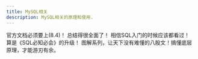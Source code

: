 ```yaml
---
title: MySQL相关
description: MySQL相关的原理和使用.
---
```



<CardGrid>
	<Card title="MySQL官方文档" icon="seti:notebook">
		官方文档必须要上(8.4)！
		<LinkCard title="网站" href="https://dev.mysql.com/doc/refman/8.4/en/" />
	</Card>
	<Card title="SQL的35个优化技巧" icon="seti:notebook">
		总结得很全面了！
		<LinkCard title="网站" href="https://mp.weixin.qq.com/s/pRPHyWMiaU9CRzkiCM2dPg" />
	</Card>
	<Card title="SQL必知必会" icon="seti:notebook">
		相信SQL入门的时候应该都看过！
		<LinkCard title="前往下载" href="https://gitee.com/code-seq/connect/blob/master/SQL%E5%BF%85%E7%9F%A5%E5%BF%85%E4%BC%9A%EF%BC%88%E7%AC%AC5%E7%89%88%EF%BC%89.pdf" />
	</Card>
	<Card title="姜承尧《MySQL技术内幕：SQL编程》" icon="seti:notebook">
		算是《SQL必知必会》的升级！
		<LinkCard title="前往下载" href="https://weread.qq.com/web/bookDetail/46d32a3059335d46d02eba6" />
	</Card>
	<Card title="图解MySQL By 小林coding" icon="seti:notebook">
		图解系列，让天下没有难懂的八股文！搞懂底层原理，才能游刃有余。
		<LinkCard title="网站" href="https://xiaolincoding.com/mysql/" />
		<LinkCard title="Github" href="https://github.com/xiaolincoder/CS-Base" />
	</Card>
	<Card title="慢查询分析" icon="seti:notebook">
		<LinkCard title="网站" href="https://mp.weixin.qq.com/s/ZHRpSyU7gzDwyVGvzN7fMQ" />
	</Card>
	<Card title="MySQL 100问" icon="seti:notebook">
		<LinkCard title="网站" href="https://mp.weixin.qq.com/s/wwGVsEOq0NCyn62JtF8ndQ" />
	</Card>
	<Card title="MySQL 82张图" icon="seti:notebook">
		<LinkCard title="网站" href="https://mp.weixin.qq.com/s/V62iwhbDVmfgiXN4_z0xsw" />
	</Card>
</CardGrid>
